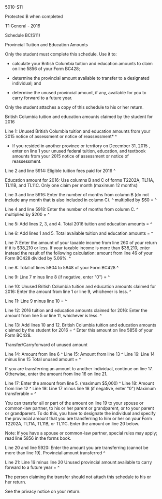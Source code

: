 ﻿5010-S11 
 
Protected B when completed 
 
T1 General - 2016 
 
Schedule BC(S11) 
 
Provincial Tuition and Education Amounts 
 
Only the student must complete this schedule. Use it to: 
 
- calculate your British Columbia tuition and education amounts to claim on 
line 5856 of your Form BC428; 
 
- determine the provincial amount available to transfer to a designated 
individual; and 
 
- determine the unused provincial amount, if any, available for you to carry 
forward to a future year. 
 
Only the student attaches a copy of this schedule to his or her return. 
 
British Columbia tuition and education amounts claimed by the student for 
2016 
 
Line 1: Unused British Columbia tuition and education amounts from your 2015 
notice of assessment or notice of reassessment* ^
 
* If you resided in another province or territory on December 31, 2015 , 
enter on line 1 your unused federal tuition, education, and textbook amounts 
from your 2015 notice of assessment or notice of reassessment. 
 
Line 2 and line 5914: Eligible tuition fees paid for 2016 ^
 
Education amount for 2016: Use columns B and C of forms T2202A, TL11A, TL11B, 
and TL11C. Only one claim per month (maximum 12 months) 
 
Line 3 and line 5916: Enter the number of months from column B (do not 
include any month that is also included in column C). ^
multiplied by $60 = ^
 
Line 4 and line 5918: Enter the number of months from column C. ^
multiplied by $200 = ^
 
Line 5: Add lines 2, 3, and 4. Total 2016 tuition and education amounts = ^
 
Line 6: Add lines 1 and 5. Total available tuition and education amounts = ^
 
Line 7: Enter the amount of your taxable income from line 260 of your return 
if it is $38,210 or less. If your taxable income is more than $38,210, enter 
instead the result of the following calculation: amount from line 46 of your 
Form BC428 divided by 5.06%. ^
 
Line 8: Total of lines 5804 to 5848 of your Form BC428 ^
 
Line 9: Line 7 minus line 8 (if negative, enter "0") = ^
 
Line 10: Unused British Columbia tuition and education amounts claimed for 
2016: Enter the amount from line 1 or line 9, whichever is less. ^
 
Line 11: Line 9 minus line 10 = ^
 
Line 12: 2016 tuition and education amounts claimed for 2016: 
Enter the amount from line 5 or line 11, whichever is less. ^
 
Line 13: Add lines 10 and 12. British Columbia tuition and education amounts 
claimed by the student for 2016 = ^
Enter this amount on line 5856 of your Form BC428. 
 
Transfer/Carryforward of unused amount 
 
Line 14: Amount from line 6 ^
Line 15: Amount from line 13 ^
Line 16: Line 14 minus line 15 Total unused amount = ^
 
If you are transferring an amount to another individual, continue on line 17. 
Otherwise, enter the amount from line 16 on line 21. 
 
Line 17: Enter the amount from line 5. (maximum $5,000) ^
Line 18: Amount from line 12 ^
Line 19: Line 17 minus line 18 (if negative, enter "0") Maximum transferable 
= ^
 
You can transfer all or part of the amount on line 19 to your spouse or 
common-law partner, to his or her parent or grandparent, or to your parent or 
grandparent. To do this, you have to designate the individual and specify the 
provincial amount that you are transferring to him or her on your Form 
T2202A, TL11A, TL11B, or TL11C. Enter the amount on line 20 below. 
 
Note: If you have a spouse or common-law partner, special rules may apply; 
read line 5856 in the forms book. 
 
Line 20 and line 5920: Enter the amount you are transferring (cannot be more 
than line 19). Provincial amount transferred ^
 
Line 21: Line 16 minus line 20 Unused provincial amount available to carry 
forward to a future year = ^
 
The person claiming the transfer should not attach this schedule to his or 
her return. 
 
See the privacy notice on your return.
